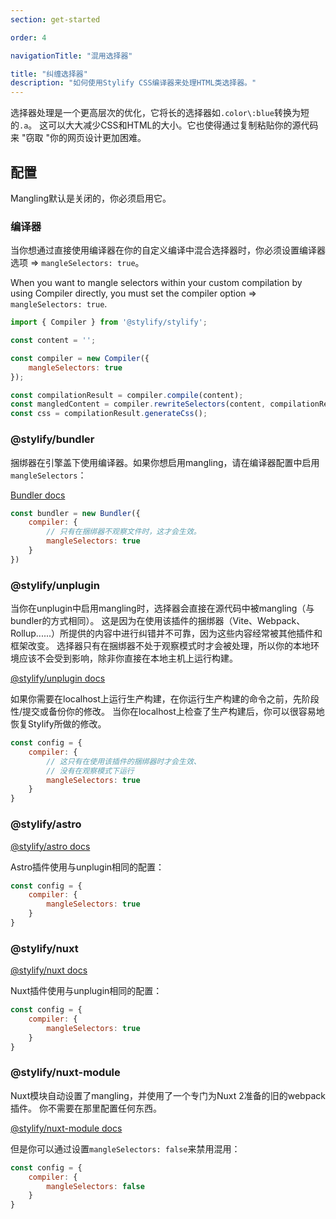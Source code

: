 ```yaml
---
section: get-started

order: 4

navigationTitle: "混用选择器"

title: "纠缠选择器"
description: "如何使用Stylify CSS编译器来处理HTML类选择器。"
---
```


选择器处理是一个更高层次的优化，它将长的选择器如`.color\:blue`转换为短的`.a`。
这可以大大减少CSS和HTML的大小。它也使得通过复制粘贴你的源代码来 "窃取 "你的网页设计更加困难。

## 配置
Mangling默认是关闭的，你必须启用它。

### 编译器

当你想通过直接使用编译器在你的自定义编译中混合选择器时，你必须设置编译器选项 => `mangleSelectors: true`。

When you want to mangle selectors within your custom compilation by using Compiler directly, you must set the compiler option => `mangleSelectors: true`.

```javascript
import { Compiler } from '@stylify/stylify';

const content = '';

const compiler = new Compiler({
	mangleSelectors: true
});

const compilationResult = compiler.compile(content);
const mangledContent = compiler.rewriteSelectors(content, compilationResult);
const css = compilationResult.generateCss();
```

### @stylify/bundler
捆绑器在引擎盖下使用编译器。如果你想启用mangling，请在编译器配置中启用`mangleSelectors`：

[Bundler docs](/zh/docs/bundler)

```js
const bundler = new Bundler({
	compiler: {
		// 只有在捆绑器不观察文件时，这才会生效。
		mangleSelectors: true
	}
})
```

### @stylify/unplugin
当你在unplugin中启用mangling时，选择器会直接在源代码中被mangling（与bundler的方式相同）。
这是因为在使用该插件的捆绑器（Vite、Webpack、Rollup......）所提供的内容中进行纠错并不可靠，因为这些内容经常被其他插件和框架改变。
选择器只有在捆绑器不处于观察模式时才会被处理，所以你的本地环境应该不会受到影响，除非你直接在本地主机上运行构建。

[@stylify/unplugin docs](/zh/docs/unplugin)

<Note>如果你需要在localhost上运行生产构建，在你运行生产构建的命令之前，先阶段性/提交或备份你的修改。
当你在localhost上检查了生产构建后，你可以很容易地恢复Stylify所做的修改。</Note>

```js
const config = {
	compiler: {
		// 这只有在使用该插件的捆绑器时才会生效、
		// 没有在观察模式下运行
		mangleSelectors: true
	}
}
```

### @stylify/astro

[@stylify/astro docs](/zh/docs/astro)

Astro插件使用与unplugin相同的配置：
```js
const config = {
	compiler: {
		mangleSelectors: true
	}
}
```

### @stylify/nuxt

[@stylify/nuxt docs](/zh/docs/nuxt)

Nuxt插件使用与unplugin相同的配置：
```js
const config = {
	compiler: {
		mangleSelectors: true
	}
}
```

### @stylify/nuxt-module
Nuxt模块自动设置了mangling，并使用了一个专门为Nuxt 2准备的旧的webpack插件。
你不需要在那里配置任何东西。

[@stylify/nuxt-module docs](/zh/docs/nuxt-module)

但是你可以通过设置`mangleSelectors: false`来禁用混用：

```js
const config = {
	compiler: {
		mangleSelectors: false
	}
}
```
